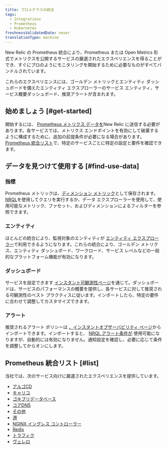 ```yaml
---
title: プロメテウスの統合
tags:
  - Integrations
  - Prometheus
  - Kubernetes
freshnessValidatedDate: never
translationType: machine
---
```


New Relic の Prometheus 統合により、Prometheus または Open Metrics 形式でメトリクスを公開するサービスの厳選されたエクスペリエンスを得ることができ、すぐにプロのようにモニタリングを開始するために必要なものがすべてバンドルされています。

これらのエクスペリエンスには、ゴールデン メトリックとエンティティ ダッシュボードを備えたエンティティ エクスプローラーのサービス エンティティ、サービス概要ダッシュボード、推奨アラートが含まれます。

## 始めましょう [#get-started]

開始するには、 [Prometheus メトリクス データを](https://docs.newrelic.com/docs/infrastructure/prometheus-integrations/get-started/send-prometheus-metric-data-new-relic)New Relic に送信する必要があります。各サービスでは、メトリクス エンドポイントを有効にして破棄するように構成するために、追加の前提条件が必要になる場合があります。[Prometheus 統合リスト](/docs/infrastructure/prometheus-integrations/integrations-list/integrations-list-intro#list)で、特定のサービスごとに特定の設定と要件を確認できます。

## データを見つけて使用する [#find-use-data]

### 指標

Prometheus メトリックは、[ディメンション メトリック](/docs/data-apis/understand-data/metric-data/query-metric-data-type/)として保存されます。[NRQL](/docs/telemetry-data-platform/get-data/apis/query-metric-data-type/)を使用してクエリを実行するか、データ エクスプローラーを使用して、使用可能なメトリック、ファセット、およびディメンションによるフィルターを参照できます。

### エンティティ

ほとんどの統合により、監視対象のエンティティが [エンティティ エクスプローラー](/docs/new-relic-one/use-new-relic-one/ui-data/new-relic-one-entity-explorer)で利用できるようになります。これらの統合により、ゴールデン メトリクス、エンティティ ダッシュボード、ワークロード、サービス レベルなどの一般的なプラットフォーム機能が有効になります。

### ダッシュボード

サービスを設定できます <InlinePopover type="dashboards"/>[インスタント可観測性ページ](https://onenr.io/06vjAmnD3jP)を通じて。ダッシュボードは、サービスのパフォーマンスの概要を提供し、各サービスに対して推奨される可観測性のベスト プラクティスに従います。インポートしたら、特定の要件に合わせて調整してカスタマイズできます。

### アラート

推奨されるアラート ポリシーは [、インスタントオブザーバビリティ ページ](https://onenr.io/06vjAmnD3jP)からインポートできます。インポートすると、 [NRQL アラート条件が](/docs/alerts-applied-intelligence/new-relic-alerts/alert-conditions/create-nrql-alert-conditions) 使用可能になりますが、自動的には有効になりません。通知設定を確認し、必要に応じて条件を調整してからオンにします。

## Prometheus 統合リスト [#list]

当社では、次のサービス向けに厳選されたエクスペリエンスを提供しています。

* [アルゴCD](/docs/infrastructure/prometheus-integrations/integrations-list/argocd-integration)
* [キャリコ](/docs/infrastructure/prometheus-integrations/integrations-list/calico-integration)
* [ゴキブリデータベース](/docs/infrastructure/prometheus-integrations/integrations-list/cockroach-db-integration)
* [コアDNS](/docs/infrastructure/prometheus-integrations/integrations-list/core-dns-integration)
* [その他](/docs/infrastructure/prometheus-integrations/integrations-list/etcd-integration)
* [港](/docs/infrastructure/prometheus-integrations/integrations-list/harbor-integration)
* [NGINX イングレス コントローラー](/docs/infrastructure/prometheus-integrations/integrations-list/ingress-controller-integration)
* [Redis](/docs/infrastructure/prometheus-integrations/integrations-list/redis-integration)
* [トラフィク](/docs/infrastructure/prometheus-integrations/integrations-list/traefik-integration)
* [ヴェレロ](/docs/infrastructure/prometheus-integrations/integrations-list/velero-integration)